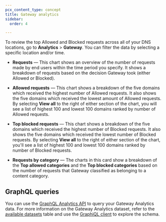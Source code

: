 ```yaml
---
pcx_content_type: concept
title: Gateway analytics
sidebar:
  order: 4

---
```


To review the top Allowed and Blocked requests across all of your DNS locations, go to **Analytics** > **Gateway**. You can filter the data by selecting a specific location and/or time.

* **Requests** — This chart shows an overview of the number of requests made by end users within the time period you specify. It shows a breakdown of requests based on the decision Gateway took (either Allowed or Blocked).

* **Allowed requests** — This chart shows a breakdown of the five domains which received the highest number of Allowed requests. It also shows the five domains which received the lowest amount of Allowed requests. By selecting **View all** to the right of either section of the chart, you will see a list of highest 100 and lowest 100 domains ranked by number of Allowed requests.

* **Top blocked requests** — This chart shows a breakdown of the five domains which received the highest number of Blocked requests. It also shows the five domains which received the lowest number of Blocked requests. By selecting **View all** to the right of either section of the chart, you'll see a list of highest 100 and lowest 100 domains ranked by number of Blocked requests.

* **Requests by category** — The charts in this card show a breakdown of the **Top allowed categories** and the **Top blocked categories** based on the number of requests that Gateway classified as belonging to a content category.

## GraphQL queries

You can use the [GraphQL Analytics API](/analytics/graphql-api/) to query your Gateway Analytics data. For more information on the Gateway Analytics dataset, refer to the [available datasets](/analytics/graphql-api/features/data-sets/) table and use the [GraphiQL client](/analytics/graphql-api/getting-started/explore-graphql-schema/) to explore the schema.
